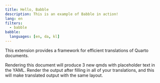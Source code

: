 ```yaml
---
title: Hello, Babble
description: This is an example of Babble in action!
lang: en
filters:
  - babble
babble: 
  languages: [en, da, kl]
---
```


This extension provides a framework for efficient translations of Quarto
documents.

Rendering this document will produce 3 new qmds with placeholder text in the
YAML. Render the output after filling in all of your translations, and this
will make translated output with the same layout.